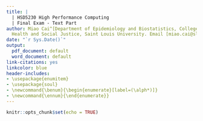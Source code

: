 ```yaml
---
title: |
  | HSD5230 High Performance Computing
  | Final Exam - Text Part
author: Miao Cai^[Department of Epidemiology and Biostatistics, College for Public
  Health and Social Justice, Saint Louis University. Email [miao.cai@slu.edu](mailto:miao.cai@slu.edu)]
date: "`r Sys.Date()`"
output:
  pdf_document: default
  word_document: default
link-citations: yes
linkcolor: blue
header-includes:
- \usepackage{enumitem}
- \usepackage{soul}
- \newcommand{\benum}{\begin{enumerate}[label=(\alph*)]}
- \newcommand{\ennum}{\end{enumerate}}
---
```


```r
knitr::opts_chunk$set(echo = TRUE)
```


**
\fbox{\begin{minipage}{\linewidth}
1. The gradient, the hessian, and optimization: Discuss the gradient and the hessian as they apply to optimization in machine learning. Be sure to address (at least) the following points in your discussion. Your answer should be at least a few paragraphs long, if not longer. If you use a source to support your answer, cite it.
\benum
\item Define the gradient and the hessian in your own words, as they apply to optimization in machine learning. How does this relate to first and second order derivatives?
\item How does optimization in machine learning differ from classic function optimization in mathematics?
\item What is a local minimum versus a global minimum? What is a saddle point? Why are these problematic in ML optimization?
\item Summarize the general steps an optimization algorithm takes (Usually the computer does this for you, so you don’t code these steps)
\item What are the tradeoffs in using gradient based optimization methods versus hessian based methods?
\item Why has the field typically used Newtonian (2nd order derivative) optimization on unregularized GLM models? Under what specific circumstance do these second order methods become challenging to implement in practice? Why?
\item Why do we tend to use first order methods like SGD or RMSProp in deep learning?
\ennum
\end{minipage}}
**







\vspace{18pt}
**
\fbox{\begin{minipage}{\linewidth}
2. Machine learning versus inferential methods (like GLMs): Write a multiple paragraph discussion about ML versus inferential model like GLMs. Address all the points listed below:
\benum
\item What is the overall goal of a machine learning prediction model?
\item Discuss the concept of training error versus generalization error, and how these two types of error are estimated in practice.
\item What different forms of cross validation can be implemented? Name a few different schemes for cross validation. Discuss their strengths and weaknesses.
\item Define model capacity. Is more capacity always better? Why or why not? How much capacity is optimal?
\item Define regularization – what are different ways we can regularize models in machine learning?
\item What is the difference between hyperparameters and model parameters? How do we optimize model parameters? How do we optimize model hyperparameters? If we implement an elastic net regression, what are the model parameters, and what are the model hyper parameters?
\item A clinic manager would like you to create a patient-no show risk model. The goal is to use the no-show risk to schedule extra patients...if a patient is at a high risk to no-show, we will book extra appointments that day, assuming some patients will no-show for their appointment. Should you use a machine learning approach here, or should you use classic inferential models like a GLM? Why? Justify your response.
\item A physician would like to understand whether drug A or drug B is more effective at controlling blood pressure. We have some data from last year where some patients were exposed to drug A, and some patients were exposed to drug B. Should you implement a machine learning approach to predict blood pressure here (like a GBM), or should you implement inferential models like GLM? Why? Justify your response.
\ennum
\end{minipage}}
**








\vspace{18pt}
**
\fbox{\begin{minipage}{\linewidth}
3. Online learning/SGD
\benum
\item What is online learning?
\item How does implementing online learning in sk-learn allow us to fit models on
data that is larger than memory
\ennum
\end{minipage}}
**






\vspace{18pt}
**
\fbox{\begin{minipage}{\linewidth}
4. Scikit-learn, Spark, Dask, and h2o: Based on your readings and experience in this class
thus far, what do you think the strengths and weaknesses are of using these frameworks for data management and machine learning?
\benum
\item For each technology, address its capabilities for working with data larger than memory, as well as if it can fit models in parallel (using multiple cores or clusters).
\item Compare and contrast the available models for each framework. Can you fit all the same types of models in each framework?
\item Compare and contrast the available optimization methods in each framework.
\ennum
\end{minipage}}
**










\vspace{18pt}
**
\fbox{\begin{minipage}{\linewidth}
5. Deep learning: Write a few paragraphs discussing deep learning that address the points below.
\benum
\item How does deep learning generally differ from other types of machine learning, like Elastic net, random forest, or GBM? How is it similar?
\item Why has deep learning received so much attention in the past 8 years? What conditions in data science have contributed to this focus on deep learning?
\item Do you think deep learning will reshape data science in healthcare in the
coming years? Why or why not? What tasks will deep learning succeed or fail at?
\ennum
\end{minipage}}
**